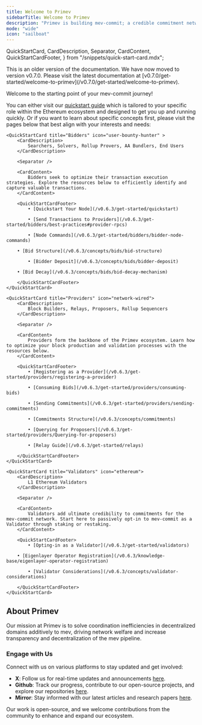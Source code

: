 ```yaml
---
title: Welcome to Primev
sidebarTitle: Welcome to Primev
description: "Primev is building mev-commit; a credible commitment network used for preconfirmations & more"
mode: "wide"
icon: "sailboat"
---
```


  QuickStartCard,
  CardDescription,
  Separator,
  CardContent,
  QuickStartCardFooter,
} from "/snippets/quick-start-card.mdx";


<Warning>
  This is an older version of the documentation. We have now moved to version v0.7.0. Please visit the latest documentation at [v0.7.0/get-started/welcome-to-primev](/v0.7.0/get-started/welcome-to-primev).
</Warning>

Welcome to the starting point of your mev-commit journey!  
  
You can either visit our [quickstart guide](/v0.6.3/get-started/quickstart) which is tailored to your specific role within the Ethereum ecosystem and designed to get you up and running quickly.
Or if you want to learn about specific concepts first, please visit the pages below that best align with your interests and needs:

<CardGroup cols={3}>

    <QuickStartCard title="Bidders" icon="user-bounty-hunter" >
        <CardDescription>
            Searchers, Solvers, Rollup Provers, AA Bundlers, End Users
        </CardDescription>

        <Separator />

        <CardContent>
            Bidders seek to optimize their transaction execution strategies. Explore the resources below to efficiently identify and capture valuable transactions.
        </CardContent>

        <QuickStartCardFooter>
            • [Quickstart Your Node](/v0.6.3/get-started/quickstart)

            • [Send Transactions to Providers](/v0.6.3/get-started/bidders/best-practices#provider-rpcs)
             
            • [Node Commands](/v0.6.3/get-started/bidders/bidder-node-commands)
			
	    • [Bid Structure](/v0.6.3/concepts/bids/bid-structure)

            • [Bidder Deposit](/v0.6.3/concepts/bids/bidder-deposit)
			
	    • [Bid Decay](/v0.6.3/concepts/bids/bid-decay-mechanism)

        </QuickStartCardFooter>
    </QuickStartCard>

    <QuickStartCard title="Providers" icon="network-wired">
        <CardDescription>
            Block Builders, Relays, Proposers, Rollup Sequencers
        </CardDescription>

        <Separator />

        <CardContent>
            Providers form the backbone of the Primev ecosystem. Learn how to optimize your block production and validation processes with the resources below.
        </CardContent>

        <QuickStartCardFooter>
            • [Registering as a Provider](/v0.6.3/get-started/providers/registering-a-provider)

            • [Consuming Bids](/v0.6.3/get-started/providers/consuming-bids)

            • [Sending Commitments](/v0.6.3/get-started/providers/sending-commitments)

            • [Commitments Structure](/v0.6.3/concepts/commitments)

            • [Querying for Proposers](/v0.6.3/get-started/providers/Querying-for-proposers)
			
			• [Relay Guide](/v0.6.3/get-started/relays)
			
        </QuickStartCardFooter>
    </QuickStartCard>

    <QuickStartCard title="Validators" icon="ethereum">
        <CardDescription>
            L1 Ethereum Validators
        </CardDescription>

        <Separator />

        <CardContent>
            Validators add ultimate credibility to commitments for the mev-commit network. Start here to passively opt-in to mev-commit as a Validator through staking or restaking.
        </CardContent>

        <QuickStartCardFooter>
            • [Opting-in as a Validator](/v0.6.3/get-started/validators)

	    • [Eigenlayer Operator Registration](/v0.6.3/knowledge-base/eigenlayer-operator-registration)

            • [Validator Considerations](/v0.6.3/concepts/validator-considerations)

        </QuickStartCardFooter>
    </QuickStartCard>

</CardGroup>

## About Primev

Our mission at Primev is to solve coordination inefficiencies in decentralized domains additively to mev, driving network welfare and increase transparency and decentralization of the mev pipeline.

### Engage with Us

Connect with us on various platforms to stay updated and get involved:

- **X**: Follow us for real-time updates and announcements [here](https://x.com/primev_xyz).
- **Github**: Track our progress, contribute to our open-source projects, and explore our repositories [here](https://github.com/primev).
- **Mirror**: Stay informed with our latest articles and research papers [here](https://mirror.xyz/preconf.eth).

Our work is open-source, and we welcome contributions from the community to enhance and expand our ecosystem.
